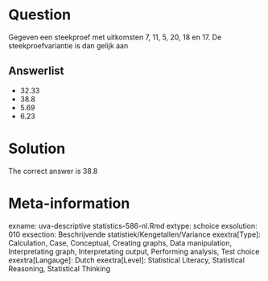 Question
========

Gegeven een steekproef met uitkomsten 7, 11, 5, 20, 18 en 17. De steekproefvariantie is dan gelijk aan 

Answerlist
----------
* 32.33
* 38.8
* 5.69
* 6.23

Solution
========

The correct answer is  38.8 

Meta-information
================
exname: uva-descriptive statistics-586-nl.Rmd 
extype: schoice 
exsolution: 010 
exsection: Beschrijvende statistiek/Kengetallen/Variance
exextra[Type]: Calculation, Case, Conceptual, Creating graphs, Data manipulation, Interpretating graph, Interpretating output, Performing analysis, Test choice 
exextra[Langauge]: Dutch 
exextra[Level]: Statistical Literacy, Statistical Reasoning, Statistical Thinking 
